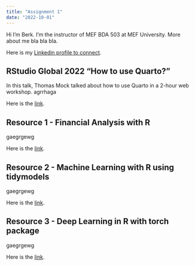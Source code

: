 ```yaml
---
title: "Assignment 1"
date: "2022-10-01"
---
```


Hi I'm Berk. I'm the instructor of MEF BDA 503 at MEF University. More about me bla bla bla.

Here is my [Linkedin profile to connect](https://www.linkedin.com/in/berkorbay).

## RStudio Global 2022 "How to use Quarto?"

In this talk, Thomas Mock talked about how to use Quarto in a 2-hour web workshop. agrrhaga

Here is the [link](https://somelink.com).

## Resource 1 - Financial Analysis with R

gaegrgewg

Here is the [link](https://somelink.com).

## Resource 2 - Machine Learning with R using tidymodels

gaegrgewg

Here is the [link](https://somelink.com).

## Resource 3 - Deep Learning in R with torch package

gaegrgewg

Here is the [link](https://somelink.com).
